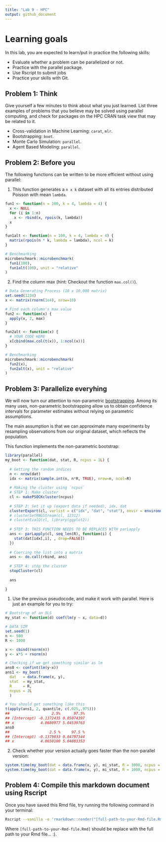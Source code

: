 ```yaml
---
title: "Lab 9 - HPC"
output: github_document
---
```


# Learning goals

In this lab, you are expected to learn/put in practice the following skills:

- Evaluate whether a problem can be parallelized or not.
- Practice with the parallel package.
- Use Rscript to submit jobs
- Practice your skills with Git.

## Problem 1: Think

Give yourself a few minutes to think about what you just learned. List three
examples of problems that you believe may be solved using parallel computing,
and check for packages on the HPC CRAN task view that may be related to it.

- Cross-validation in Machine Learning: `carat`, `mlr`.
- Bootstrapping: `boot`.
- Monte Carlo Simulation: `parallel`.
- Agent Based Modeling: `parallel`.

## Problem 2: Before you

The following functions can be written to be more efficient without using
parallel:

1. This function generates a `n x k` dataset with all its entries distributed
Poisson with mean `lambda`.

```r
fun1 <- function(n = 100, k = 4, lambda = 4) {
  x <- NULL
  for (i in 1:n)
    x <- rbind(x, rpois(k, lambda))
  x
}

fun1alt <- function(n = 100, k = 4, lambda = 4) {
  matrix(rpois(n * k, lambda = lambda), ncol = k)
}

# Benchmarking
microbenchmark::microbenchmark(
  fun1(100),
  fun1alt(100), unit = "relative"
)
```

2.  Find the column max (hint: Checkout the function `max.col()`).

```r
# Data Generating Process (10 x 10,000 matrix)
set.seed(1234)
x <- matrix(rnorm(1e4), nrow=10)

# Find each column's max value
fun2 <- function(x) {
  apply(x, 2, max)
}

fun2alt <- function(x) {
  # YOUR CODE HERE
  x[cbind(max.col(t(x)), 1:ncol(x))]
}

# Benchmarking
microbenchmark::microbenchmark(
  fun2(x),
  fun2alt(x), unit = "relative"
)
```

## Problem 3: Parallelize everyhing

We will now turn our attention to non-parametric 
[bootstrapping](https://en.wikipedia.org/wiki/Bootstrapping_(statistics)).
Among its many uses, non-parametric bootstrapping allow us to obtain confidence
intervals for parameter estimates without relying on parametric assumptions.

The main assumption is that we can approximate many experiments by resampling
observations from our original dataset, which reflects the population. 

This function implements the non-parametric bootstrap:

```r
library(parallel)
my_boot <- function(dat, stat, R, ncpus = 1L) {
  
  # Getting the random indices
  n <- nrow(dat)
  idx <- matrix(sample.int(n, n*R, TRUE), nrow=n, ncol=R)
 
  # Making the cluster using `ncpus`
  # STEP 1: Make cluster
  cl <- makePSOCKcluster(ncpus)
  
  # STEP 2: Set it up (export data if needed), idx, dat
  clusterExport(cl, varlist = c("idx", "dat", "stat"), envir = environment())
  # clusterSetRNGStream(cl, 12312)
  # clusterEvalQ(cl, library(ggplot2))
  
  # STEP 3: THIS FUNCTION NEEDS TO BE REPLACES WITH parLapply
  ans <- parLapply(cl, seq_len(R), function(i) {
    stat(dat[idx[,i], , drop=FALSE])
  })
  
  # Coercing the list into a matrix
  ans <- do.call(rbind, ans)
  
  # STEP 4: stop the cluster
  stopCluster(cl)
  
  ans
  
}
```

1. Use the previous pseudocode, and make it work with parallel. Here is just an example
for you to try:

```r
# Bootstrap of an OLS
my_stat <- function(d) coef(lm(y ~ x, data=d))

# DATA SIM
set.seed(1)
n <- 500
R <- 1000

x <- cbind(rnorm(n))
y <- x*5 + rnorm(n)

# Checking if we get something similar as lm
ans0 <- confint(lm(y~x))
ans1 <- my_boot(
  dat   = data.frame(x, y),
  stat  = my_stat,
  R     = R,
  ncpus = 2L
  )

# You should get something like this
t(apply(ans1, 2, quantile, c(.025,.975)))
##                   2.5%      97.5%
## (Intercept) -0.1372435 0.05074397
## x            4.8680977 5.04539763
ans0
##                  2.5 %     97.5 %
## (Intercept) -0.1379033 0.04797344
## x            4.8650100 5.04883353
```

2. Check whether your version actually goes faster than the non-parallel version:


```r
system.time(my_boot(dat = data.frame(x, y), mi_stat, R = 1000, ncpus = 1L))
system.time(my_boot(dat = data.frame(x, y), mi_stat, R = 1000, ncpus = 2L))
```

## Problem 4: Compile this markdown document using Rscript

Once you have saved this Rmd file, try running the following command
in your terminal:

```bash
Rscript --vanilla -e 'rmarkdown::render("[full-path-to-your-Rmd-file.Rmd]")' &
```

Where `[full-path-to-your-Rmd-file.Rmd]` should be replace with the full path to
your Rmd file... :).
